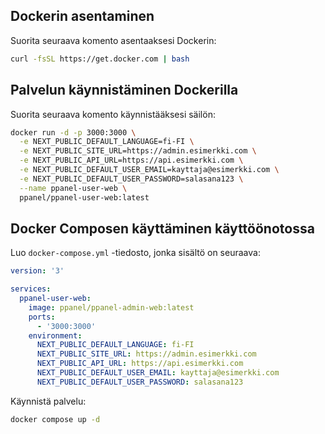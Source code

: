 ## Dockerin asentaminen

Suorita seuraava komento asentaaksesi Dockerin:

```bash
curl -fsSL https://get.docker.com | bash
```

## Palvelun käynnistäminen Dockerilla

Suorita seuraava komento käynnistääksesi säilön:

```bash
docker run -d -p 3000:3000 \
  -e NEXT_PUBLIC_DEFAULT_LANGUAGE=fi-FI \
  -e NEXT_PUBLIC_SITE_URL=https://admin.esimerkki.com \
  -e NEXT_PUBLIC_API_URL=https://api.esimerkki.com \
  -e NEXT_PUBLIC_DEFAULT_USER_EMAIL=kayttaja@esimerkki.com \
  -e NEXT_PUBLIC_DEFAULT_USER_PASSWORD=salasana123 \
  --name ppanel-user-web \
  ppanel/ppanel-user-web:latest
```

## Docker Composen käyttäminen käyttöönotossa

Luo `docker-compose.yml` -tiedosto, jonka sisältö on seuraava:

```yaml
version: '3'

services:
  ppanel-user-web:
    image: ppanel/ppanel-admin-web:latest
    ports:
      - '3000:3000'
    environment:
      NEXT_PUBLIC_DEFAULT_LANGUAGE: fi-FI
      NEXT_PUBLIC_SITE_URL: https://admin.esimerkki.com
      NEXT_PUBLIC_API_URL: https://api.esimerkki.com
      NEXT_PUBLIC_DEFAULT_USER_EMAIL: kayttaja@esimerkki.com
      NEXT_PUBLIC_DEFAULT_USER_PASSWORD: salasana123
```

Käynnistä palvelu:

```bash
docker compose up -d
```


<Giscus />
